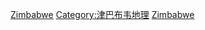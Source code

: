 {{Commonscat|World Heritage Sites in Zimbabwe}}

[[Category:非洲世界遗产|Zimbabwe]]
[[Category:津巴布韦地理|Category:津巴布韦地理]]
[[Category:各國世界遺產|Zimbabwe]]